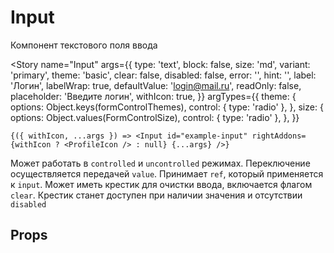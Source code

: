 
<Meta title="Controls / Form / Input" component={Input} />

# Input

Компонент текстового поля ввода

<Story
    name="Input"
    args={{
        type: 'text',
        block: false,
        size: 'md',
        variant: 'primary',
        theme: 'basic',
        clear: false,
        disabled: false,
        error: '',
        hint: '',
        label: 'Логин',
        labelWrap: true,
        defaultValue: 'login@mail.ru',
        readOnly: false,
        placeholder: 'Введите логин',
        withIcon: true,
    }}
    argTypes={{
        theme: {
            options: Object.keys(formControlThemes),
            control: { type: 'radio' },
        },
        size: {
            options: Object.values(FormControlSize),
            control: { type: 'radio' },
        },
    }}
>
    {({ withIcon, ...args }) => <Input id="example-input" rightAddons={withIcon ? <ProfileIcon /> : null} {...args} />}
</Story>

Может работать в `controlled` и `uncontrolled` режимах. Переключение осуществляется передачей `value`. Принимает `ref`, который применяется к `input`.
Может иметь крестик для очистки ввода, включается флагом `clear`. Крестик станет доступен при наличии значения и отсутствии `disabled`

## Props

<ArgsTable story="Input" />
